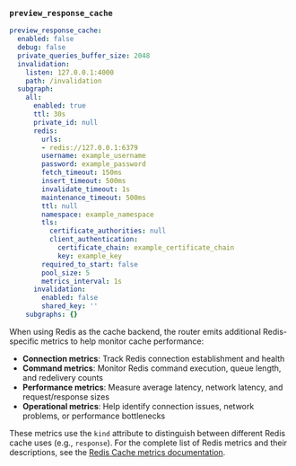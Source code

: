 ### `preview_response_cache`

<ExpansionPanel title="preview_response_cache YAML snippet">

```yaml title="preview_response_cache"
preview_response_cache:
  enabled: false
  debug: false
  private_queries_buffer_size: 2048
  invalidation:
    listen: 127.0.0.1:4000
    path: /invalidation
  subgraph:
    all:
      enabled: true
      ttl: 30s
      private_id: null
      redis:
        urls:
        - redis://127.0.0.1:6379
        username: example_username
        password: example_password
        fetch_timeout: 150ms
        insert_timeout: 500ms
        invalidate_timeout: 1s
        maintenance_timeout: 500ms
        ttl: null
        namespace: example_namespace
        tls:
          certificate_authorities: null
          client_authentication:
            certificate_chain: example_certificate_chain
            key: example_key
        required_to_start: false
        pool_size: 5
        metrics_interval: 1s
      invalidation:
        enabled: false
        shared_key: ''
    subgraphs: {}
```

</ExpansionPanel>

When using Redis as the cache backend, the router emits additional Redis-specific metrics to help monitor cache performance:

- **Connection metrics**: Track Redis connection establishment and health
- **Command metrics**: Monitor Redis command execution, queue length, and redelivery counts
- **Performance metrics**: Measure average latency, network latency, and request/response sizes
- **Operational metrics**: Help identify connection issues, network problems, or performance bottlenecks

These metrics use the `kind` attribute to distinguish between different Redis cache uses (e.g., `response`). For the complete list of Redis metrics and their descriptions, see the [Redis Cache metrics documentation](/router/configuration/telemetry/instrumentation/standard-instruments/#redis-cache).
